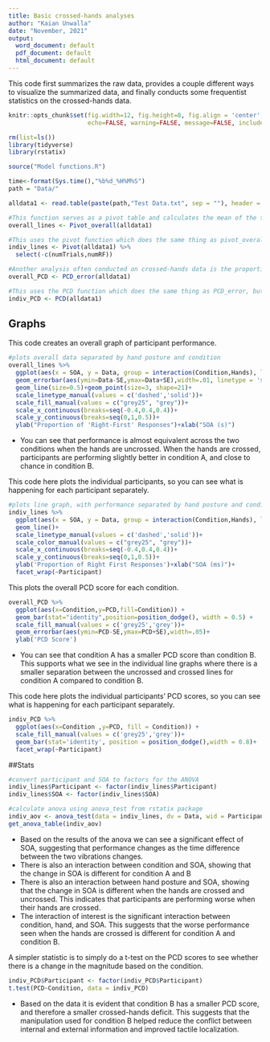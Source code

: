 ```yaml
---
title: Basic crossed-hands analyses
author: "Kaian Unwalla"
date: "November, 2021"
output:
  word_document: default
  pdf_document: default
  html_document: default
---
```


This code first summarizes the raw data, provides a couple different ways to visualize the summarized data, and finally conducts some frequentist statistics on the crossed-hands data. 

```r
knitr::opts_chunk$set(fig.width=12, fig.height=8, fig.align = 'center', fig.path='Figs/',
                      echo=FALSE, warning=FALSE, message=FALSE, include = TRUE)
```

```r
rm(list=ls())
library(tidyverse)
library(rstatix)

source("Model functions.R")

time<-format(Sys.time(),"%b%d_%H%M%S")
path = "Data/"

alldata1 <- read.table(paste(path,"Test Data.txt", sep = ""), header = T)
```

```r
#This function serves as a pivot table and calculates the mean of the the proportion right-first responses, based on the condition, hand posture, and SOA.
overall_lines <- Pivot_overall(alldata1) 

#This uses the pivot function which does the same thing as pivot_overall, but calculates it separately for each participant. 
indiv_lines <- Pivot(alldata1) %>% 
  select(-c(numTrials,numRF))

#Another analysis often conducted on crossed-hands data is the proportion correct difference (PCD) score. This score takes the difference between participants' crossed and uncrossed performance at each SOA and sums them together. This results in a single number that essentially indexes the accuracy cost for crossing the hands. A larger score indicates worse performance (larger crossed-hands deficit)
overall_PCD <- PCD_error(alldata1) 

#This uses the PCD function which does the same thing as PCD_error, but calculates it separately for each participant.
indiv_PCD <- PCD(alldata1) 
```

## Graphs
This code creates an overall graph of participant performance. 
```r
#plots overall data separated by hand posture and condition
overall_lines %>% 
  ggplot(aes(x = SOA, y = Data, group = interaction(Condition,Hands), linetype = Hands, fill = Condition))+
  geom_errorbar(aes(ymin=Data-SE,ymax=Data+SE),width=.01, linetype = 'solid')+
  geom_line(size=0.5)+geom_point(size=3, shape=21)+
  scale_linetype_manual(values = c('dashed','solid'))+
  scale_fill_manual(values = c("grey25", "grey"))+
  scale_x_continuous(breaks=seq(-0.4,0.4,0.4))+
  scale_y_continuous(breaks=seq(0,1,0.5))+
  ylab("Proportion of 'Right-First' Responses")+xlab("SOA (s)")
```
- You can see that performance is almost equivalent across the two conditions when the hands are uncrossed. When the hands are crossed, participants are performing slightly better in condition A, and close to chance in condition B. 

This code here plots the individual participants, so you can see what is happening for each participant separately. 
```r
#plots line graph, with performance separated by hand posture and condition for each participant
indiv_lines %>%
  ggplot(aes(x = SOA, y = Data, group = interaction(Condition,Hands), linetype = Hands, color = Condition))+
  geom_line()+
  scale_linetype_manual(values = c('dashed','solid'))+
  scale_color_manual(values = c("grey25", "grey"))+
  scale_x_continuous(breaks=seq(-0.4,0.4,0.4))+
  scale_y_continuous(breaks=seq(0,1,0.5))+
  ylab('Proportion of Right First Responses')+xlab("SOA (ms)")+
  facet_wrap(~Participant)
```

This plots the overall PCD score for each condition. 
```r
overall_PCD %>% 
  ggplot(aes(x=Condition,y=PCD,fill=Condition)) + 
  geom_bar(stat="identity",position=position_dodge(), width = 0.5) + 
  scale_fill_manual(values = c('grey25','grey'))+
  geom_errorbar(aes(ymin=PCD-SE,ymax=PCD+SE),width=.05)+
  ylab('PCD Score')  
```
- You can see that condition A has a smaller PCD score than condition B. This supports what we see in the individual line graphs where there is a smaller separation between the uncrossed and crossed lines for condition A compared to condition B. 


This code here plots the individual participants' PCD scores, so you can see what is happening for each participant separately. 
```r
indiv_PCD %>% 
  ggplot(aes(x=Condition ,y=PCD, fill = Condition)) + 
  scale_fill_manual(values = c('grey25','grey'))+
  geom_bar(stat='identity', position = position_dodge(),width = 0.8)+
  facet_wrap(~Participant)
```


##Stats
```r
#convert participant and SOA to factors for the ANOVA 
indiv_lines$Participant <- factor(indiv_lines$Participant)
indiv_lines$SOA <- factor(indiv_lines$SOA)

#calculate anova using anova_test from rstatix package
indiv_aov <- anova_test(data = indiv_lines, dv = Data, wid = Participant, within = c(Condition,Hands,SOA))
get_anova_table(indiv_aov)
```
- Based on the results of the anova we can see a significant effect of SOA, suggesting that performance changes as the time difference between the two vibrations changes.
- There is also an interaction between condition and SOA, showing that the change in SOA is different for condition A and B
- There is also an interaction between hand posture and SOA, showing that the change in SOA is different when the hands are crossed and uncrossed. This indicates that participants are performing worse when their hands are crossed. 
- The interaction of interest is the significant interaction between condition, hand, and SOA. This suggests that the worse performance seen when the hands are crossed is different for condition A and condition B. 

A simpler statistic is to simply do a t-test on the PCD scores to see whether there is a change in the magnitude based on the condition. 
```r
indiv_PCD$Participant <- factor(indiv_PCD$Participant)
t.test(PCD~Condition, data = indiv_PCD)
```
- Based on the data it is evident that condition B has a smaller PCD score, and therefore a smaller crossed-hands deficit. This suggests that the manipulation used for condition B helped reduce the conflict between internal and external information and improved tactile localization. 

